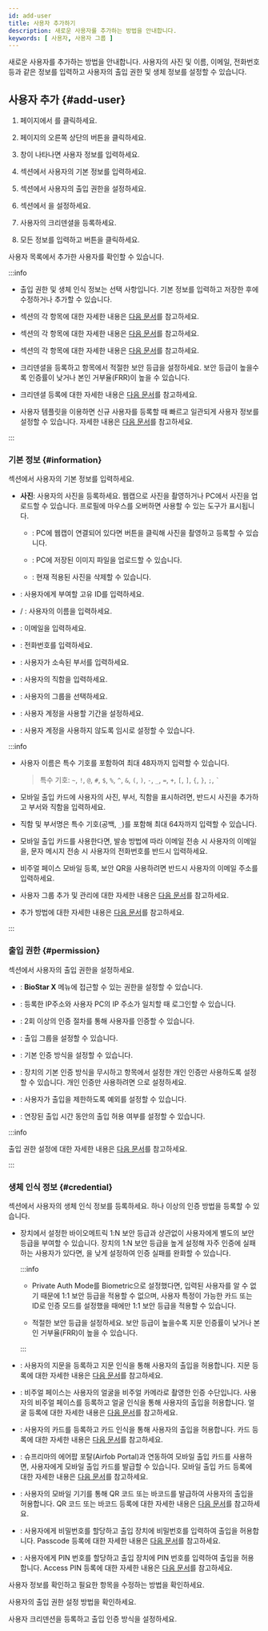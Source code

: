 ```yaml
---
id: add-user
title: 사용자 추가하기
description: 새로운 사용자를 추가하는 방법을 안내합니다.
keywords: [ 사용자, 사용자 그룹 ]
---
```


새로운 사용자를 추가하는 방법을 안내합니다. 사용자의 사진 및 이름, 이메일, 전화번호 등과 같은 정보를 입력하고 사용자의 출입 권한 및 생체 정보를 설정할 수 있습니다.

## 사용자 추가 {#add-user}

1. <Cmd sid='common.header.launcher' /> 페이지에서 <Cmd sid='common.header.user' />를 클릭하세요.

1. <Cmd sid='common.header.user' /> 페이지의 오른쪽 상단의 <Cmd sid='team.user.dialog.newUser' /> 버튼을 클릭하세요.

1. <Cmd sid='team.user.dialog.newUser' /> 창이 나타나면 사용자 정보를 입력하세요.

1. <Cmd sid='team.user.information' /> 섹션에서 사용자의 기본 정보를 입력하세요.

1. <Cmd sid='team.user.permission.title' /> 섹션에서 사용자의 출입 권한을 설정하세요.

1. <Cmd sid='team.user.credential.title' /> 섹션에서 <Cmd sid='team.user.credential.securityLevel.title' />을 설정하세요.

1. 사용자의 크리덴셜을 등록하세요.

1. 모든 정보를 입력하고 <Cmd sid='common.save' /> 버튼을 클릭하세요.

사용자 목록에서 추가한 사용자를 확인할 수 있습니다.

:::info

* 출입 권한 및 생체 인식 정보는 선택 사항입니다. 기본 정보를 입력하고 저장한 후에 수정하거나 추가할 수 있습니다.

* <Cmd sid='team.user.information' /> 섹션의 각 항목에 대한 자세한 내용은 [다음 문서](#information)를 참고하세요.

* <Cmd sid='team.user.permission.title' /> 섹션의 각 항목에 대한 자세한 내용은 [다음 문서](#permission)를 참고하세요.

* <Cmd sid='team.user.credential.title' /> 섹션의 각 항목에 대한 자세한 내용은 [다음 문서](#credential)를 참고하세요.

* 크리덴셜을 등록하고 <Cmd sid='team.user.credential.securityLevel.title' /> 항목에서 적절한 보안 등급을 설정하세요. 보안 등급이 높을수록 인증률이 낮거나 본인 거부율(FRR)이 높을 수 있습니다.

* 크리덴셜 등록에 대한 자세한 내용은 [다음 문서](enroll-credential)를 참고하세요.

* 사용자 템플릿을 이용하면 신규 사용자를 등록할 때 빠르고 일관되게 사용자 정보를 설정할 수 있습니다. 자세한 내용은 [다음 문서](user-template)를 참고하세요.

:::

### 기본 정보 {#information}

<Cmd sid='team.user.information' /> 섹션에서 사용자의 기본 정보를 입력하세요.

* **사진**: 사용자의 사진을 등록하세요. 웹캡으로 사진을 촬영하거나 PC에서 사진을 업로드할 수 있습니다. 프로필에 마우스를 오버하면 사용할 수 있는 도구가 표시됩니다.

  * <IcCamera/>: PC에 웹캡이 연결되어 있다면 버튼을 클릭해 사진을 촬영하고 등록할 수 있습니다.

  * <IcUpload/>: PC에 저장된 이미지 파일을 업로드할 수 있습니다.

  * <IcTrash/>: 현재 적용된 사진을 삭제할 수 있습니다.

* <Cmd sid='team.user.table.id' />: 사용자에게 부여할 고유 ID를 입력하세요.

* <Cmd sid='team.user.table.firstName' /> / <Cmd sid='team.user.table.lastName' />: 사용자의 이름을 입력하세요.

* <Cmd sid='team.user.table.email' />: 이메일을 입력하세요.

* <Cmd sid='team.user.table.phone' />: 전화번호를 입력하세요.

* <Cmd sid='team.user.table.department' />: 사용자가 소속된 부서를 입력하세요.

* <Cmd sid='team.user.table.title' />: 사용자의 직함을 입력하세요.

* <Cmd sid='team.user.table.group' />: 사용자의 그룹을 선택하세요.

* <Cmd sid='team.user.table.period' />: 사용자 계정을 사용할 기간을 설정하세요.

* <Cmd sid='team.user.table.status' />: 사용자 계정을 사용하지 않도록 임시로 설정할 수 있습니다.

:::info

* 사용자 이름은 특수 기호를 포함하여 최대 48자까지 입력할 수 있습니다.

  > 특수 기호: `~`, `!`, `@`, `#`, `$`, `%`, `^`, `&`, `(`, `)`, `-`, `_`, `=`, `+`, `[`, `]`, `{`, `}`, `;`, <code>\`</code>

* 모바일 출입 카드에 사용자의 사진, 부서, 직함을 표시하려면, 반드시 사진을 추가하고 부서와 직함을 입력하세요.

* 직함 및 부서명은 특수 기호(공백, `_`)를 포함해 최대 64자까지 입력할 수 있습니다.

* 모바일 출입 카드를 사용한다면, 발송 방법에 따라 이메일 전송 시 사용자의 이메일을, 문자 메시지 전송 시 사용자의 전화번호를 반드시 입력하세요.

* 비주얼 페이스 모바일 등록, 보안 QR을 사용하려면 반드시 사용자의 이메일 주소를 입력하세요.

* 사용자 그룹 추가 및 관리에 대한 자세한 내용은 [다음 문서](#)를 참고하세요.

* <Cmd sid='team.userTemplate.table.customField' /> 추가 방법에 대한 자세한 내용은 [다음 문서](#)를 참고하세요.

:::

### 출입 권한 {#permission}

<Cmd sid='team.user.permission.title' /> 섹션에서 사용자의 출입 권한을 설정하세요.

* <Cmd sid='team.user.permission.operatorLevel' />: **BioStar X** 메뉴에 접근할 수 있는 권한을 설정할 수 있습니다.

* <Cmd sid='team.user.permission.userIp' />: 등록한 IP주소와 사용자 PC의 IP 주소가 일치할 때 로그인할 수 있습니다.

* <Cmd sid='team.user.permission.multiFactorAuth' />: 2회 이상의 인증 절차를 통해 사용자를 인증할 수 있습니다.

* <Cmd sid='team.user.permission.accessGroup' />: 출입 그룹을 설정할 수 있습니다.

* <Cmd sid='team.user.permission.privateAuthMode' />: 기본 인증 방식을 설정할 수 있습니다.

* <Cmd sid='team.user.permission.excludeDeviceAuthMode' />: 장치의 기본 인증 방식을 무시하고 <Cmd sid='team.user.permission.privateAuthMode' /> 항목에서 설정한 개인 인증만 사용하도록 설정할 수 있습니다. 개인 인증만 사용하려면 <Cmd sid='common.notUse' />으로 설정하세요.

* <Cmd sid='team.user.permission.accessException' />: 사용자가 출입을 제한하도록 예외를 설정할 수 있습니다.

* <Cmd sid='team.user.permission.extendedDoorOpenTime' />: 연장된 출입 시간 동안의 출입 허용 여부를 설정할 수 있습니다.

:::info

출입 권한 설정에 대한 자세한 내용은 [다음 문서](set-permission)를 참고하세요.

:::

### 생체 인식 정보 {#credential}

<Cmd sid='team.user.credential.title' /> 섹션에서 사용자의 생체 인식 정보를 등록하세요. 하나 이상의 인증 방법을 등록할 수 있습니다.

* <Cmd sid='team.user.credential.securityLevel.title' />

  장치에서 설정한 바이오메트릭 1:N 보안 등급과 상관없이 사용자에게 별도의 보안 등급을 부여할 수 있습니다. 장치의 1:N 보안 등급을 높게 설정해 자주 인증에 실패하는 사용자가 있다면, <Cmd sid='team.user.credential.securityLevel.title' />을 낮게 설정하여 인증 실패를 완화할 수 있습니다.

  :::info

  * Private Auth Mode를 Biometric으로 설정했다면, 입력된 사용자를 알 수 없기 때문에 1:1 보안 등급을 적용할 수 없으며, 사용자 특정이 가능한 카드 또는 ID로 인증 모드를 설정했을 때에만 1:1 보안 등급을 적용할 수 있습니다.
  
  * 적절한 보안 등급을 설정하세요. 보안 등급이 높을수록 지문 인증률이 낮거나 본인 거부율(FRR)이 높을 수 있습니다.

  :::

* <Cmd sid='team.user.credential.fingerprint.title' />: 사용자의 지문을 등록하고 지문 인식을 통해 사용자의 출입을 허용합니다. 지문 등록에 대한 자세한 내용은 [다음 문서](enroll-credential#enroll-fingerprint)를 참고하세요.

* <Cmd sid='team.user.credential.visualFace.title' />: 비주얼 페이스는 사용자의 얼굴을 비주얼 카메라로 촬영한 인증 수단입니다. 사용자의 비주얼 페이스를 등록하고 얼굴 인식을 통해 사용자의 출입을 허용합니다. 얼굴 등록에 대한 자세한 내용은 [다음 문서](enroll-credential#enroll-visualface)를 참고하세요.

* <Cmd sid='team.user.credential.card.title' />: 사용자의 카드를 등록하고 카드 인식을 통해 사용자의 출입을 허용합니다. 카드 등록에 대한 자세한 내용은 [다음 문서](enroll-credential#enroll-card)를 참고하세요.

* <Cmd sid='team.user.credential.mobile.title' />: 슈프리마의 에어팝 포탈(Airfob Portal)과 연동하여 모바일 출입 카드를 사용하면, 사용자에게 모바일 출입 카드를 발급할 수 있습니다. 모바일 출입 카드 등록에 대한 자세한 내용은 [다음 문서](enroll-credential#enroll-mobile)를 참고하세요.

* <Cmd sid='team.user.credential.qrBarcode.title' />: 사용자의 모바일 기기를 통해 QR 코드 또는 바코드를 발급하여 사용자의 출입을 허용합니다. QR 코드 또는 바코드 등록에 대한 자세한 내용은 [다음 문서](enroll-credential#enroll-qrbarcode)를 참고하세요.

* <Cmd sid='team.user.credential.passcode.title' />: 사용자에게 비밀번호를 할당하고 출입 장치에 비밀번호를 입력하여 출입을 허용합니다. Passcode 등록에 대한 자세한 내용은 [다음 문서](enroll-credential#enroll-passcode)를 참고하세요.

* <Cmd sid='team.user.credential.accessPin.title' />: 사용자에게 PIN 번호를 할당하고 출입 장치에 PIN 번호를 입력하여 출입을 허용합니다. Access PIN 등록에 대한 자세한 내용은 [다음 문서](enroll-credential#enroll-accesspin)를 참고하세요.

<NextStep>
<NextItem to='edit-user'>

사용자 정보를 확인하고 필요한 항목을 수정하는 방법을 확인하세요.

</NextItem>
<NextItem to='set-permission'>

사용자의 출입 권한 설정 방법을 확인하세요.

</NextItem>
<NextItem to='enroll-credential'>

사용자 크리덴션을 등록하고 출입 인증 방식을 설정하세요.

</NextItem>
</NextStep>